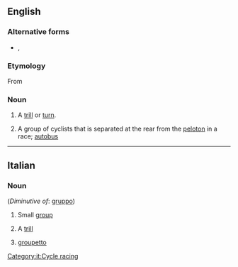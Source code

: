 ==English==

===Alternative forms===
* {{l|en|grupetto}}, {{l|en|groupetto}}

===Etymology===
From {{etyl|it|en}}

===Noun===
{{en-noun|gruppetti|gruppettos}}

# {{lb|en|music}} A [[trill]] or [[turn]].
# {{lb|en|cycling}} A group of cyclists that is separated at the rear from the [[peloton]] in a race; [[autobus]]

----

==Italian==

===Noun===
{{it-noun|m}} (''Diminutive of'': [[gruppo]])

# Small [[group]]
# {{lb|it|music}} A [[trill]]
# {{lb|it|cycle racing}} [[groupetto]]
[[Category:it:Cycle racing]]